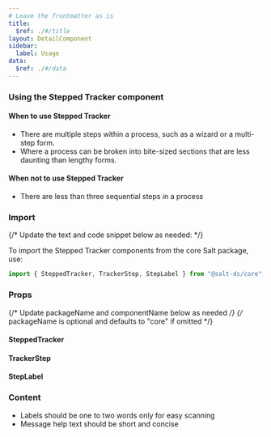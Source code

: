 ```yaml
---
# Leave the frontmatter as is
title:
  $ref: ./#/title
layout: DetailComponent
sidebar:
  label: Usage
data:
  $ref: ./#/data
---
```


### Using the Stepped Tracker component

#### When to use Stepped Tracker

- There are multiple steps within a process, such as a wizard or a multi-step form.
- Where a process can be broken into bite-sized sections that are less daunting than lengthy forms.

#### When not to use Stepped Tracker

- There are less than three sequential steps in a process

### Import

{/* Update the text and code snippet below as needed: */}

To import the Stepped Tracker components from the core Salt package, use:

```js
import { SteppedTracker, TrackerStep, StepLabel } from "@salt-ds/core";
```

### Props

{/* Update packageName and componentName below as needed */}
{/* packageName is optional and defaults to "core" if omitted */}

#### SteppedTracker

<PropsTable packageName="core" componentName="SteppedTracker" />

#### TrackerStep

<PropsTable packageName="core" componentName="TrackerStep" />

#### StepLabel

<PropsTable packageName="core" componentName="StepLabel" />

### Content

- Labels should be one to two words only for easy scanning
- Message help text should be short and concise
